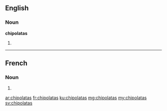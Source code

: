 ==English==

===Noun===
'''chipolatas'''

# {{plural of|chipolata}}

----

==French==

===Noun===
{{head|fr|g=f-p}}

# {{plural of|chipolata|lang=fr}}

[[ar:chipolatas]]
[[fr:chipolatas]]
[[ku:chipolatas]]
[[mg:chipolatas]]
[[my:chipolatas]]
[[sv:chipolatas]]